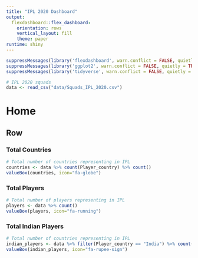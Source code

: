 ```yaml
---
title: "IPL 2020 Dashboard"
output: 
  flexdashboard::flex_dashboard:
    orientation: rows
    vertical_layout: fill
    theme: paper
runtime: shiny
---
```


```r
suppressMessages(library('flexdashboard', warn.conflict = FALSE, quietly = TRUE))
suppressMessages(library('ggplot2', warn.conflict = FALSE, quietly = TRUE))
suppressMessages(library('tidyverse', warn.conflict = FALSE, quietly = TRUE))
```

```r
# IPL 2020 squads
data <- read_csv("data/Squads_IPL_2020.csv")
```

Home {data-icon="fa-table"}
=======================================================================

Row
-------------------------------------

### Total Countries

```r
# Total number of countries representing in IPL
countries <- data %>% count(Player_country) %>% count()
valueBox(countries, icon="fa-globe")
```

### Total Players

```r
# Total number of players representing in IPL
players <- data %>% count()
valueBox(players, icon="fa-running")
```


### Total Indian Players 

```r
# Total number of countries representing in IPL
indian_players <- data %>% filter(Player_country == "India") %>% count()
valueBox(indian_players, icon="fa-rupee-sign")
```


